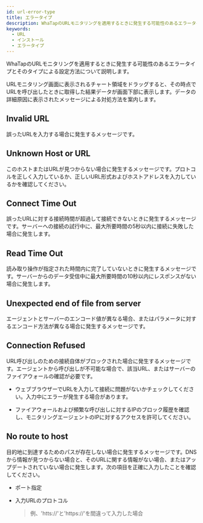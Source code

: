 ```yaml
---
id: url-error-type
title: エラータイプ
description: WhaTapのURLモニタリングを適用するときに発生する可能性のあるエラータイプとそのタイプによる設定方法について説明します。
keywords:
  - URL
  - インストール
  - エラータイプ
---
```


WhaTapのURLモニタリングを適用するときに発生する可能性のあるエラータイプとそのタイプによる設定方法について説明します。

URLモニタリング画面に表示されるチャート領域をドラッグすると、その時点でURLを呼び出したときに取得した結果データが画面下部に表示します。データの詳細原因に表示されたメッセージによる対処方法を案内します。

<ImgLang img='url-error-type.png' desc='URLモニタリングエラータイプ' />

## Invalid URL

誤ったURLを入力する場合に発生するメッセージです。 

## Unknown Host or URL

このホストまたはURLが見つからない場合に発生するメッセージです。プロトコルを正しく入力しているか、正しいURL形式およびホストアドレスを入力しているかを確認してください。 

## Connect Time Out

誤ったURLに対する接続時間が超過して接続できないときに発生するメッセージです。サーバーへの接続の試行中に、最大所要時間の5秒以内に接続に失敗した場合に発生します。 

## Read Time Out

読み取り操作が指定された時間内に完了していないときに発生するメッセージです。サーバーからのデータ受信中に最大所要時間の10秒以内にレスポンスがない場合に発生します。

## Unexpected end of file from server

エージェントとサーバーのエンコード値が異なる場合、またはパラメータに対するエンコード方法が異なる場合に発生するメッセージです。 

## Connection Refused

URL呼び出しのための接続自体がブロックされた場合に発生するメッセージです。エージェントから呼び出しが不可能な場合で、該当URL、またはサーバーのファイアウォールの確認が必要です。

- ウェブブラウザーでURLを入力して接続に問題がないかチェックしてください。入力中にエラーが発生する場合があります。

- ファイアウォールおよび頻繁な呼び出しに対するIPのブロック履歴を確認し、モニタリングエージェントのIPに対するアクセスを許可してください。 

## No route to host

目的地に到達するためのパスが存在しない場合に発生するメッセージです。DNSから情報が見つからない場合と、そのURLに関する情報がない場合、またはアップデートされていない場合に発生します。次の項目を正確に入力したことを確認してください。

- ポート指定

- 入力URLのプロトコル

  > 例、'htts://'と'https://'を間違って入力した場合
